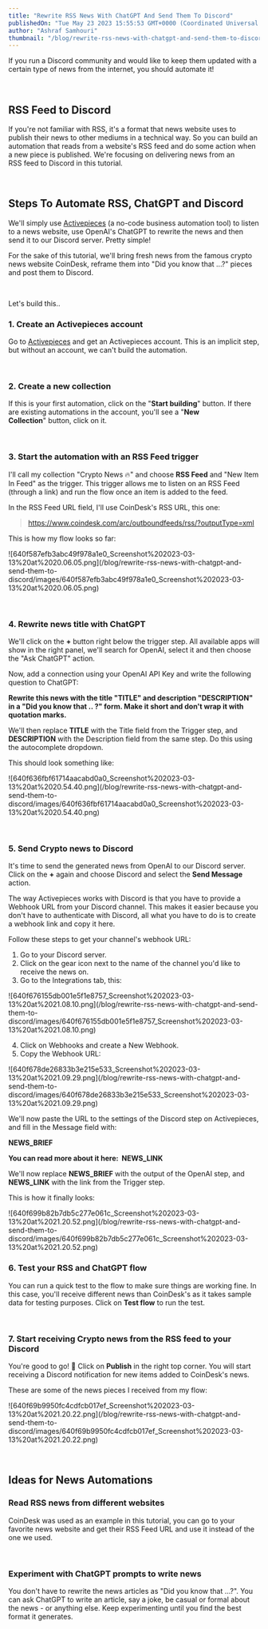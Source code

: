 ```yaml
---
title: "Rewrite RSS News With ChatGPT And Send Them To Discord"
publishedOn: "Tue May 23 2023 15:55:53 GMT+0000 (Coordinated Universal Time)"
author: "Ashraf Samhouri"
thumbnail: "/blog/rewrite-rss-news-with-chatgpt-and-send-them-to-discord/thumbnail.png"
---
```


If you run a Discord community and would like to keep them updated with a certain type of news from the internet, you should automate it!

‍

RSS Feed to Discord
-------------------

If you're not familiar with RSS, it's a format that news website uses to publish their news to other mediums in a technical way. So you can build an automation that reads from a website's RSS feed and do some action when a new piece is published. We're focusing on delivering news from an RSS feed to Discord in this tutorial.

‍

Steps To Automate RSS, ChatGPT and Discord
------------------------------------------

We'll simply use [Activepieces](https://cloud.activepieces.com/sign-up) (a no-code business automation tool) to listen to a news website, use OpenAI's ChatGPT to rewrite the news and then send it to our Discord server. Pretty simple!

For the sake of this tutorial, we'll bring fresh news from the famous crypto news website CoinDesk, reframe them into "Did you know that ...?" pieces and post them to Discord.

‍

Let's build this..

### 1\. Create an Activepieces account

Go to [Activepieces](https://cloud.activepieces.com/sign-up) and get an Activepieces account. This is an implicit step, but without an account, we can't build the automation.

‍

### 2\. Create a new collection

If this is your first automation, click on the "**Start building**" button. If there are existing automations in the account, you'll see a "**New Collection**" button, click on it.

‍

### 3\. Start the automation with an RSS Feed trigger

I'll call my collection "Crypto News 🔥" and choose **RSS Feed** and "New Item In Feed" as the trigger. This trigger allows me to listen on an RSS Feed (through a link) and run the flow once an item is added to the feed.

In the RSS Feed URL field, I'll use CoinDesk's RSS URL, this one:

> https://www.coindesk.com/arc/outboundfeeds/rss/?outputType=xml

This is how my flow looks so far:

!\[640f587efb3abc49f978a1e0\_Screenshot%202023-03-13%20at%2020.06.05.png\](/blog/rewrite-rss-news-with-chatgpt-and-send-them-to-discord/images/640f587efb3abc49f978a1e0\_Screenshot%202023-03-13%20at%2020.06.05.png)

‍

### 4\. Rewrite news title with ChatGPT

We'll click on the **+** button right below the trigger step. All available apps will show in the right panel, we'll search for OpenAI, select it and then choose the "Ask ChatGPT" action.

Now, add a connection using your OpenAI API Key and write the following question to ChatGPT:

**Rewrite this news with the title "﻿TITLE" and description "DESCRIPTION﻿" in a "Did you know that .. ?" form. Make it short and don't wrap it with quotation marks.**

We'll then replace **TITLE** with the Title field from the Trigger step, and **DESCRIPTION** with the Description field from the same step. Do this using the autocomplete dropdown.

This should look something like:

!\[640f636fbf61714aacabd0a0\_Screenshot%202023-03-13%20at%2020.54.40.png\](/blog/rewrite-rss-news-with-chatgpt-and-send-them-to-discord/images/640f636fbf61714aacabd0a0\_Screenshot%202023-03-13%20at%2020.54.40.png)

‍

### 5\. Send Crypto news to Discord

It's time to send the generated news from OpenAI to our Discord server. Click on the **+** again and choose Discord and select the **Send Message** action.

The way Activepieces works with Discord is that you have to provide a Webhook URL from your Discord channel. This makes it easier because you don't have to authenticate with Discord, all what you have to do is to create a webhook link and copy it here.

Follow these steps to get your channel's webhook URL:

1.  Go to your Discord server.
2.  Click on the gear icon next to the name of the channel you'd like to receive the news on.
3.  Go to the Integrations tab, this:

!\[640f676155db001e5f1e8757\_Screenshot%202023-03-13%20at%2021.08.10.png\](/blog/rewrite-rss-news-with-chatgpt-and-send-them-to-discord/images/640f676155db001e5f1e8757\_Screenshot%202023-03-13%20at%2021.08.10.png)

4.  Click on Webhooks and create a New Webhook.
5.  Copy the Webhook URL:

!\[640f678de26833b3e215e533\_Screenshot%202023-03-13%20at%2021.09.29.png\](/blog/rewrite-rss-news-with-chatgpt-and-send-them-to-discord/images/640f678de26833b3e215e533\_Screenshot%202023-03-13%20at%2021.09.29.png)

We'll now paste the URL to the settings of the Discord step on Activepieces, and fill in the Message field with:

**NEWS\_BRIEF**

**You can read more about it here: ﻿ NEWS\_LINK**

We'll now replace **NEWS\_BRIEF** with the output of the OpenAI step, and **NEWS\_LINK** with the link from the Trigger step.

This is how it finally looks:

!\[640f699b82b7db5c277e061c\_Screenshot%202023-03-13%20at%2021.20.52.png\](/blog/rewrite-rss-news-with-chatgpt-and-send-them-to-discord/images/640f699b82b7db5c277e061c\_Screenshot%202023-03-13%20at%2021.20.52.png)

### 6\. Test your RSS and ChatGPT flow

You can run a quick test to the flow to make sure things are working fine. In this case, you'll receive different news than CoinDesk's as it takes sample data for testing purposes. Click on **Test flow** to run the test.

‍

### 7\. Start receiving Crypto news from the RSS feed to your Discord

You're good to go! 🎉 Click on **Publish** in the right top corner. You will start receiving a Discord notification for new items added to CoinDesk's news.

These are some of the news pieces I received from my flow:

!\[640f69b9950fc4cdfcb017ef\_Screenshot%202023-03-13%20at%2021.20.22.png\](/blog/rewrite-rss-news-with-chatgpt-and-send-them-to-discord/images/640f69b9950fc4cdfcb017ef\_Screenshot%202023-03-13%20at%2021.20.22.png)

‍

Ideas for News Automations
--------------------------

### Read RSS news from different websites

CoinDesk was used as an example in this tutorial, you can go to your favorite news website and get their RSS Feed URL and use it instead of the one we used.

‍

### Experiment with ChatGPT prompts to write news

You don't have to rewrite the news articles as "Did you know that ...?". You can ask ChatGPT to write an article, say a joke, be casual or formal about the news - or anything else. Keep experimenting until you find the best format it generates.

‍

